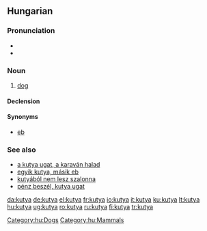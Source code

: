 ==Hungarian==

===Pronunciation===
* {{IPA|/ˈkucɒ/|lang=hu}}
* {{hyphenation|ku|tya}}

===Noun===
{{hu-noun|pl=kutyák}}

# [[dog]]

====Declension====
{{hu-decl-k-back|kuty|á}}{{hu-pos-tok|kutyá}}

====Synonyms====
* [[eb]]

===See also===
* [[a kutya ugat, a karaván halad]]
* [[egyik kutya, másik eb]]
* [[kutyából nem lesz szalonna]]
* [[pénz beszél, kutya ugat]]

[[Category:hu:Dogs]]
[[Category:hu:Mammals]]

[[da:kutya]]
[[de:kutya]]
[[el:kutya]]
[[fr:kutya]]
[[io:kutya]]
[[it:kutya]]
[[ku:kutya]]
[[lt:kutya]]
[[hu:kutya]]
[[ug:kutya]]
[[ro:kutya]]
[[ru:kutya]]
[[fi:kutya]]
[[tr:kutya]]